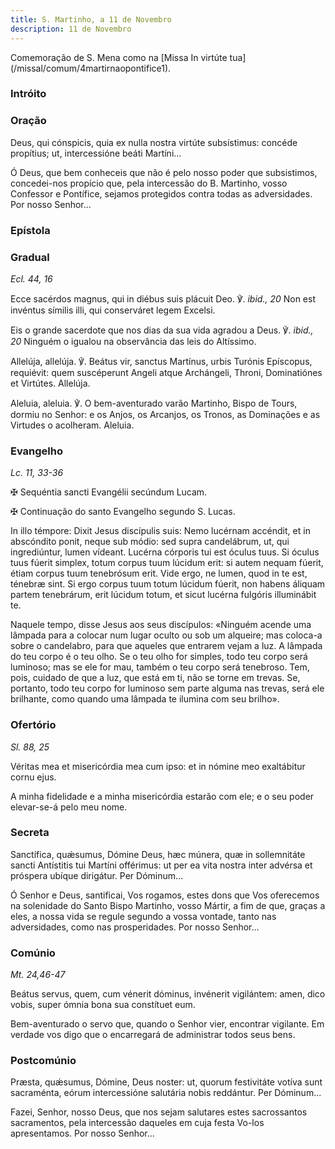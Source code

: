```yaml
---
title: S. Martinho, a 11 de Novembro
description: 11 de Novembro
---
```



<aside>
  Comemoração de S. Mena como na [Missa In virtúte
  tua](/missal/comum/4martirnaopontifice1).
</aside>

### Intróito

<LinkCard
  href="/missal/comum/2martirpontificeforapascal#intróito"
  title="Mártir Pontífice - Missa Státuit ei Dóminus"
/>

### Oração

<div class="side-by-side not-content">

Deus, qui cónspicis, quia ex nulla nostra virtúte subsístimus: concéde propítius; ut, intercessióne beáti Martíni...

Ó Deus, que bem conheceis que não é pelo nosso poder que subsistimos, concedei-nos propício que, pela intercessão do B. Martinho, vosso Confessor e Pontífice, sejamos protegidos contra todas as adversidades. Por nosso Senhor...

</div>

### Epístola

<LinkCard
  href="/missal/comum/11confessorespontifices1#epístola"
  title="Confessores Pontífices - Missa Státuit ei Dóminus"
/>

### Gradual

<em>Ecl. 44, 16</em>

<div class="side-by-side not-content">

Ecce sacérdos magnus, qui in diébus suis plácuit Deo. ℣. <em>ibid., 20</em> Non est invéntus símilis illi, qui conserváret legem Excelsi.

Eis o grande sacerdote que nos dias da sua vida agradou a Deus. ℣. <em>ibid., 20</em> Ninguém o igualou na observância das leis do Altíssimo.

Allelúja, allelúja. ℣. Beátus vir, sanctus Martínus, urbis Turónis Epíscopus, requiévit: quem suscéperunt Angeli atque Archángeli, Throni, Dominatiónes et Virtútes. Allelúja.

Aleluia, aleluia. ℣. O bem-aventurado varão Martinho, Bispo de Tours, dormiu no Senhor: e os Anjos, os Arcanjos, os Tronos, as Dominações e as Virtudes o acolheram. Aleluia.

</div>

### Evangelho

<em>Lc. 11, 33-36</em>

<div class="side-by-side not-content">

<span class="cross text-red-500">✠</span> Sequéntia sancti Evangélii secúndum Lucam.

<span class="cross text-red-500">✠</span> Continuação do santo Evangelho segundo S. Lucas.

In illo témpore: Dixit Jesus discípulis suis: Nemo lucérnam accéndit, et in abscóndito ponit, neque sub módio: sed supra candelábrum, ut, qui ingrediúntur, lumen vídeant. Lucérna córporis tui est óculus tuus. Si óculus tuus fúerit simplex, totum corpus tuum lúcidum erit: si autem nequam fúerit, étiam corpus tuum tenebrósum erit. Vide ergo, ne lumen, quod in te est, ténebræ sint. Si ergo corpus tuum totum lúcidum fúerit, non habens áliquam partem tenebrárum, erit lúcidum totum, et sicut lucérna fulgóris illuminábit te.

Naquele tempo, disse Jesus aos seus discípulos: «Ninguém acende uma lâmpada para a colocar num lugar oculto ou sob um alqueire; mas coloca-a sobre o candelabro, para que aqueles que entrarem vejam a luz. A lâmpada do teu corpo é o teu olho. Se o teu olho for simples, todo teu corpo será luminoso; mas se ele for mau, também o teu corpo será tenebroso. Tem, pois, cuidado de que a luz, que está em ti, não se torne em trevas. Se, portanto, todo teu corpo for luminoso sem parte alguma nas trevas, será ele brilhante, como quando uma lâmpada te ilumina com seu brilho».

</div>

### Ofertório

<em>Sl. 88, 25</em>

<div class="side-by-side not-content">

Véritas mea et misericórdia mea cum ipso: et in nómine meo exaltábitur cornu ejus.

A minha fidelidade e a minha misericórdia estarão com ele; e o seu poder elevar-se-á pelo meu nome.

</div>

### Secreta

<div class="side-by-side not-content">

Sanctífica, quǽsumus, Dómine Deus, hæc múnera, quæ in sollemnitáte sancti Antístitis tui Martíni offérimus: ut per ea vita nostra inter advérsa et próspera ubíque dirigátur. Per Dóminum...

Ó Senhor e Deus, santificai, Vos rogamos, estes dons que Vos oferecemos na solenidade do Santo Bispo Martinho, vosso Mártir, a fim de que, graças a eles, a nossa vida se regule segundo a vossa vontade, tanto nas adversidades, como nas prosperidades. Por nosso Senhor...

</div>

### Comúnio

<em>Mt. 24,46-47</em>

<div class="side-by-side not-content">

Beátus servus, quem, cum vénerit dóminus, invénerit vigilántem: amen, dico vobis, super ómnia bona sua constítuet eum.

Bem-aventurado o servo que, quando o Senhor vier, encontrar vigilante. Em verdade vos digo que o encarregará de administrar todos seus bens.

</div>

### Postcomúnio

<div class="side-by-side not-content">

Præsta, quǽsumus, Dómine, Deus noster: ut, quorum festivitáte votíva sunt sacraménta, eórum intercessióne salutária nobis reddántur. Per Dóminum...

Fazei, Senhor, nosso Deus, que nos sejam salutares estes sacrossantos sacramentos, pela intercessão daqueles em cuja festa Vo-los apresentamos. Por nosso Senhor...

</div>
